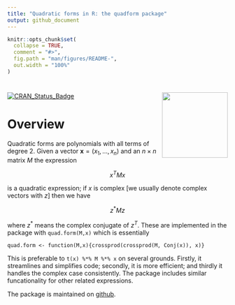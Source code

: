 ```yaml
---
title: "Quadratic forms in R: the quadform package"
output: github_document
---
```


<!-- README.md is generated from README.Rmd. Please edit that file -->

```r
knitr::opts_chunk$set(
  collapse = TRUE,
  comment = "#>",
  fig.path = "man/figures/README-",
  out.width = "100%"
)
```

# <img src="man/figures/quadform.png" width = "150" align="right" />

<!-- badges: start -->
[![CRAN_Status_Badge](https://www.r-pkg.org/badges/version/quadform)](https://cran.r-project.org/package=quadform)
<!-- badges: end -->


# Overview

Quadratic forms are polynomials with all terms of degree 2.  Given a
vector ${\mathbf x}=(x_1,\ldots,x_n)$ and an $n\times n$ matrix $M$
the expression

$$x^TMx$$

is a quadratic expression; if $x$ is complex [we usually denote
complex vectors with $z$] then we have

$$z^*Mz$$

where $z^*$ means the complex conjugate of $z^T$.  These are
implemented in the package with `quad.form(M,x)` which is essentially

`quad.form <- function(M,x){crossprod(crossprod(M, Conj(x)), x)}`

This is preferable to `t(x) %*% M %*% x` on several grounds.  Firstly,
it streamlines and simplifies code; secondly, it is more efficient;
and thirdly it handles the complex case consistently.  The package
includes similar funcationality for other related expressions.

The package is maintained on
[github](https://github.com/RobinHankin/quadform).

